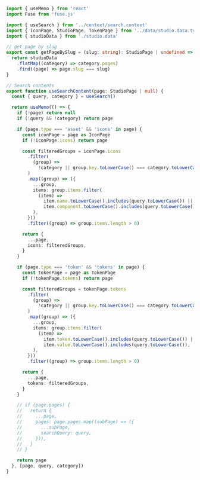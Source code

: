 ```ts
import { useMemo } from 'react'
import Fuse from 'fuse.js'

import { useSearch } from '../context/search.context'
import { IconPage, StudioPage, TokenPage } from '../data/studio.data.types'
import { studioData } from './studio.data'

// get page by slug
export const getPageBySlug = (slug: string): StudioPage | undefined => {
  return studioData
    .flatMap((category) => category.pages)
    .find((page) => page.slug === slug)
}

// Search contents
export function useSearchContent(page: StudioPage | null) {
  const { query, category } = useSearch()

  return useMemo(() => {
    if (!page) return null
    if (!query && !category) return page

    if (page.type === 'asset' && 'icons' in page) {
      const iconPage = page as IconPage
      if (!iconPage.icons) return page

      const filteredGroups = iconPage.icons
        .filter(
          (group) =>
            !category || group.key.toLowerCase() === category.toLowerCase(),
        )
        .map((group) => ({
          ...group,
          items: group.items.filter(
            (item) =>
              item.name.toLowerCase().includes(query.toLowerCase()) ||
              item.component.toLowerCase().includes(query.toLowerCase()),
          ),
        }))
        .filter((group) => group.items.length > 0)

      return {
        ...page,
        icons: filteredGroups,
      }
    }

    if (page.type === 'token' && 'tokens' in page) {
      const tokenPage = page as TokenPage
      if (!tokenPage.tokens) return page

      const filteredGroups = tokenPage.tokens
        .filter(
          (group) =>
            !category || group.key.toLowerCase() === category.toLowerCase(),
        )
        .map((group) => ({
          ...group,
          items: group.items.filter(
            (item) =>
              item.token.toLowerCase().includes(query.toLowerCase()) ||
              item.value.toLowerCase().includes(query.toLowerCase()),
          ),
        }))
        .filter((group) => group.items.length > 0)

      return {
        ...page,
        tokens: filteredGroups,
      }
    }

    // if (page.pages) {
    //   return {
    //     ...page,
    //     pages: page.pages.map((subPage) => ({
    //       ...subPage,
    //       searchQuery: query,
    //     })),
    //   }
    // }

    return page
  }, [page, query, category])
}
